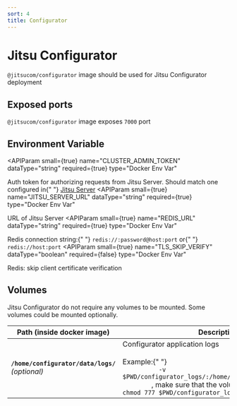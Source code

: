 ```yaml
---
sort: 4
title: Configurator
---
```


# Jitsu Configurator

`@jitsucom/configurator` image should be used for Jitsu Configurator deployment

## Exposed ports

`@jitsucom/configurator` image exposes `7000` port

## Environment Variable

<APIParam
  small={true}
  name="CLUSTER_ADMIN_TOKEN"
  dataType="string"
  required={true}
  type="Docker Env Var"
>
  Auth token for authorizing requests from Jitsu Server. Should match one
  configured in{" "}
  <a href="/docs/deployment/deploy-with-docker/jitsu-server">Jitsu Server</a>
</APIParam>
<APIParam
  small={true}
  name="JITSU_SERVER_URL"
  dataType="string"
  required={true}
  type="Docker Env Var"
>
  URL of Jitsu Server
</APIParam>
<APIParam
  small={true}
  name="REDIS_URL"
  dataType="string"
  required={true}
  type="Docker Env Var"
>
  Redis connection string:{" "}
  <code inline={true}>redis://:password@host:port</code> or{" "}
  <code inline={true}>redis://host:port</code>
</APIParam>
<APIParam
  small={true}
  name="TLS_SKIP_VERIFY"
  dataType="boolean"
  required={false}
  type="Docker Env Var"
>
  Redis: skip client certificate verification
</APIParam>

## Volumes

Jitsu Configurator do not require any volumes to be mounted. Some volumes could be mounted optionally.

<table>
  <thead>
    <tr>
      <th>Path (inside docker image)</th>
      <th>Description</th>
    </tr>
  </thead>
  <tbody>
    <tr>
      <td>
        <b>
          <code inline={true}>/home/configurator/data/logs/</code>
        </b>
        <br />
        <i>(optional)</i>
      </td>
      <td>
        Configurator application logs <br />
        <br />
        Example:{" "}
        <code inline={true}>
          -v $PWD/configurator_logs/:/home/configurator/data/logs/
        </code>
        , make sure that the volume is writable with:{" "}
        <code inline={true}>chmod 777 $PWD/configurator_logs/</code>
      </td>
    </tr>
  </tbody>
</table>
